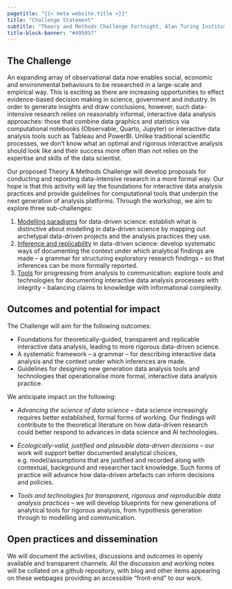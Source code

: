 ```yaml
---
pagetitle: "{{< meta website.title >}}"
title: "Challenge Statement"
subtitle: "Theory and Methods Challenge Fortnight, Alan Turing Institute"
title-block-banner: "#495057"
---
```


## The Challenge

An expanding array of observational data now enables social, economic and environmental behaviours to be researched in a large-scale and empirical way. This is exciting as there are increasing opportunities to effect evidence-based decision making in science, government and industry. In order to generate insights and draw conclusions, however, such data-intensive research relies on reasonably informal, interactive data analysis approaches: those that combine data graphics and statistics via computational notebooks (Observable, Quarto, Jupyter) or interactive data analysis tools such as Tableau and PowerBI. Unlike traditional scientific processes, we don’t know what an optimal and rigorous interactive analysis should look like and their success more often than not relies on the expertise and skills of the data scientist.

Our proposed Theory & Methods Challenge will develop proposals for conducting and reporting data-intensive research in a more formal way. Our hope is that this activity will lay the foundations for interactive data analysis practices and provide guidelines for computational tools that underpin the next generation of analysis platforms. Through the workshop, we aim to explore three sub-challenges:

1. [Modelling paradigms](modelling/) for data-driven science: establish what is distinctive about modelling in data-driven science by mapping out archetypal data-driven projects and the analysis practices they use.
2. [Inference and replicability](inference/) in data-driven science: develop systematic ways of documenting the context under which analytical findings are made – a grammar for structuring exploratory research findings – so that inferences can be more formally reported.
3. [Tools](tools/) for progressing from analysis to communication: explore tools and technologies for documenting interactive data analysis processes with integrity – balancing claims to knowledge with informational complexity.

## Outcomes and potential for impact

The Challenge will aim for the following outcomes:

* Foundations for theoretically-guided, transparent and replicable interactive data analysis, leading to more rigorous data-driven science.
* A systematic framework –  a grammar – for describing interactive data analysis and the context under which inferences are made.
* Guidelines for designing new generation data analysis tools and technologies that operationalise more formal, interactive data analysis practice.

We anticipate impact on the following:

* *Advancing the science of data science* -- data science increasingly requires better established, formal forms of working. Our findings will contribute to the theoretical literature on how data-driven research  could better respond to advances in data science and AI technologies.

* *Ecologically-valid, justified and plausible data-driven decisions* -- our work will support better documented analytical choices, e.g. model/assumptions that are justified and recorded along with contextual, background and researcher tacit knowledge. Such forms of practice will advance how data-driven artefacts can inform decisions and policies.

* *Tools and technologies for transparent, rigorous and reproducible data analysis practices* – we will develop blueprints for new generations of analytical tools for rigorous analysis, from hypothesis generation through to modelling and communication.


## Open practices and dissemination

We will document the activities, discussions and outcomes in openly available and transparent channels. All the discussion and working notes will be collated on a github repository, with blog and other items appearing on these webpages providing an accessible "front-end" to our work.
